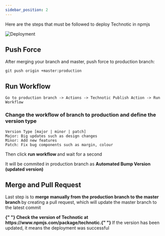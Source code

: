 ```yaml
---
sidebar_position: 2
---
```


Here are the steps that must be followed to deploy Technotic in npmjs

![Deployment](/img/deployment.png)

## Push Force

After merging your branch and master, push force to production branch:

```
git push origin +master:production
```

## Run Workflow

```
Go to production branch -> Actions -> Technotic Publish Action -> Run Workflow
```

### Change the workflow of branch to production and define the version type

```
Version Type [major | minor | patch]
Major: Big updates such as design changes
Minor: Add new features
Patch: Fix bug components such as margin, colour
```

Then click <b> run workflow </b> and wait for a second

It will be commited in production branch as <b> Automated Bump Version (updated version) </b>

## Merge and Pull Request

Last step is to <b> merge manually from the production branch to the master branch </b> by creating a pull request, which will update the master branch to the latest commit

<b>
  {" "}
  Check the version of Technotic at https://www.npmjs.com/package/technotic.{" "}
</b> If the version has been updated, it means the deployment was successful

